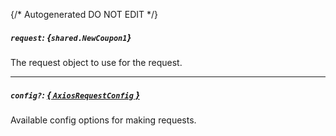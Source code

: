 {/* Autogenerated DO NOT EDIT  */}

##### `request`: *{`shared.NewCoupon1`}*
The request object to use for the request.
<Collapsible>
    <NewCoupon1/>
</Collapsible>

---
##### `config?`: [*{ `AxiosRequestConfig` }*](https://axios-http.com/docs/req_config)
Available config options for making requests.


